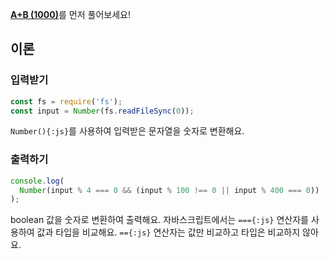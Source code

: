 [**A+B (1000)**](../1000/js)를 먼저 풀어보세요!

## 이론

### 입력받기

```js {2}
const fs = require('fs');
const input = Number(fs.readFileSync(0));
```

`Number(){:js}`를 사용하여 입력받은 문자열을 숫자로 변환해요.

### 출력하기

```js
console.log(
  Number(input % 4 === 0 && (input % 100 !== 0 || input % 400 === 0))
);
```

boolean 값을 숫자로 변환하여 출력해요.
자바스크립트에서는 `==={:js}` 연산자를 사용하여 값과 타입을 비교해요.
`=={:js}` 연산자는 값만 비교하고 타입은 비교하지 않아요.
